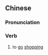==Chinese==
{{zh-forms|type=12}}

===Pronunciation===
{{zh-pron
|c=haang4 gung1 si1
|cat=v
}}

===Verb===
{{zh-verb}}

# {{lb|zh|Cantonese}} to [[go]] [[shopping]]